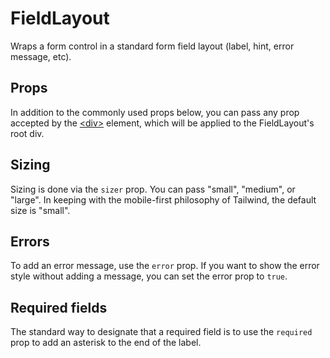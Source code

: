 
 
<Meta title="Components/FieldLayout" of={Stories} />
 
# FieldLayout

Wraps a form control in a standard form field layout (label, hint, error
message, etc).

## Props

In addition to the commonly used props below, you can pass any prop accepted
by the [&lt;div&gt;](htps://react.dev/reference/react-dom/components/common)
element, which will be applied to the FieldLayout's root div.

<ArgTypes of={FieldLayout} sort="requiredFirst" />

## Sizing

Sizing is done via the `sizer` prop. You can pass "small", "medium", or
"large". In keeping with the mobile-first philosophy of Tailwind, the default
size is "small".

<Canvas of={Stories.Small} />
<Canvas of={Stories.Medium} />
<Canvas of={Stories.Large} />

## Errors

To add an error message, use the `error` prop. If you want to show the error
style without adding a message, you can set the error prop to `true`.

<Canvas of={Stories.Error} />

## Required fields

The standard way to designate that a required field is to use the `required`
prop to add an asterisk to the end of the label.

<Canvas of={Stories.Required} />
